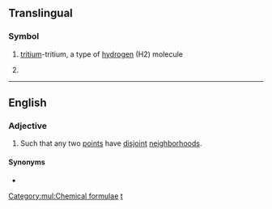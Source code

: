 {{also|T2}}
==Translingual==

===Symbol===
{{head|mul|symbol}}

# {{lb|mul|inorganic compound}} [[tritium]]-tritium, a type of [[hydrogen]] (H2) molecule
# {{lb|mul|topology}} {{l|en|The [[Hausdorff]] property.}}

[[Category:mul:Chemical formulae]]

----

==English==

===Adjective===
{{en-adj|-}}

# {{lb|en|topology|of a [[topological space]]}} Such that any two [[point]]s have [[disjoint]] [[neighborhood]]s.

====Synonyms====
* {{l|en|Hausdorff}}

[[Category:English terms spelled with ₂|t]]